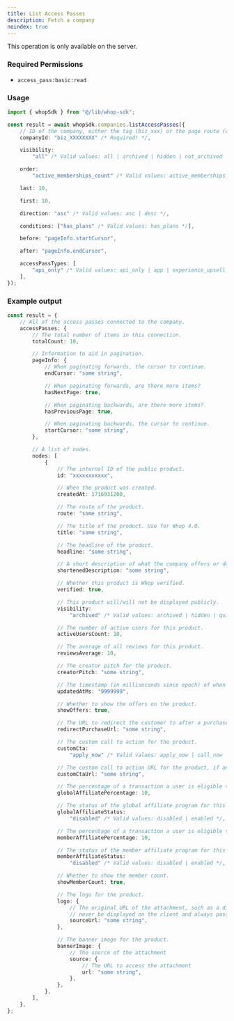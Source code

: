 ```yaml
---
title: List Access Passes
description: Fetch a company
noindex: true
---
```

<Note>This operation is only available on the server.</Note>

### Required Permissions
 - `access_pass:basic:read`

### Usage

```typescript
import { whopSdk } from "@/lib/whop-sdk";

const result = await whopSdk.companies.listAccessPasses({
	// ID of the company, either the tag (biz_xxx) or the page route (whop-dev)
	companyId: "biz_XXXXXXXX" /* Required! */,

	visibility:
		"all" /* Valid values: all | archived | hidden | not_archived | not_quick_link | quick_link | visible */,

	order:
		"active_memberships_count" /* Valid values: active_memberships_count | created_at | usd_gmv | usd_gmv_30_days */,

	last: 10,

	first: 10,

	direction: "asc" /* Valid values: asc | desc */,

	conditions: ["has_plans" /* Valid values: has_plans */],

	before: "pageInfo.startCursor",

	after: "pageInfo.endCursor",

	accessPassTypes: [
		"api_only" /* Valid values: api_only | app | experience_upsell | regular */,
	],
});

```

### Example output

```typescript
const result = {
	// All of the access passes connected to the company.
	accessPasses: {
		// The total number of items in this connection.
		totalCount: 10,

		// Information to aid in pagination.
		pageInfo: {
			// When paginating forwards, the cursor to continue.
			endCursor: "some string",

			// When paginating forwards, are there more items?
			hasNextPage: true,

			// When paginating backwards, are there more items?
			hasPreviousPage: true,

			// When paginating backwards, the cursor to continue.
			startCursor: "some string",
		},

		// A list of nodes.
		nodes: [
			{
				// The internal ID of the public product.
				id: "xxxxxxxxxxx",

				// When the product was created.
				createdAt: 1716931200,

				// The route of the product.
				route: "some string",

				// The title of the product. Use for Whop 4.0.
				title: "some string",

				// The headline of the product.
				headline: "some string",

				// A short description of what the company offers or does.
				shortenedDescription: "some string",

				// Whether this product is Whop verified.
				verified: true,

				// This product will/will not be displayed publicly.
				visibility:
					"archived" /* Valid values: archived | hidden | quick_link | visible */,

				// The number of active users for this product.
				activeUsersCount: 10,

				// The average of all reviews for this product.
				reviewsAverage: 10,

				// The creator pitch for the product.
				creatorPitch: "some string",

				// The timestamp (in milliseconds since epoch) of when the product was updated
				updatedAtMs: "9999999",

				// Whether to show the offers on the product.
				showOffers: true,

				// The URL to redirect the customer to after a purchase, if applicable.
				redirectPurchaseUrl: "some string",

				// The custom call to action for the product.
				customCta:
					"apply_now" /* Valid values: apply_now | call_now | complete_order | contact_us | donate_now | get_access | get_offer | join | order_now | purchase | shop_now | sign_up | subscribe */,

				// The custom call to action URL for the product, if any.
				customCtaUrl: "some string",

				// The percentage of a transaction a user is eligible to earn from the whop marketplace global affiliate program.
				globalAffiliatePercentage: 10,

				// The status of the global affiliate program for this product.
				globalAffiliateStatus:
					"disabled" /* Valid values: disabled | enabled */,

				// The percentage of a transaction a user is eligible to earn from the whop marketplace member affiliate program.
				memberAffiliatePercentage: 10,

				// The status of the member affiliate program for this product.
				memberAffiliateStatus:
					"disabled" /* Valid values: disabled | enabled */,

				// Whether to show the member count.
				showMemberCount: true,

				// The logo for the product.
				logo: {
					// The original URL of the attachment, such as a direct link to S3. This should
					// never be displayed on the client and always passed to an Imgproxy transformer.
					sourceUrl: "some string",
				},

				// The banner image for the product.
				bannerImage: {
					// The source of the attachment
					source: {
						// The URL to access the attachment
						url: "some string",
					},
				},
			},
		],
	},
};

```
